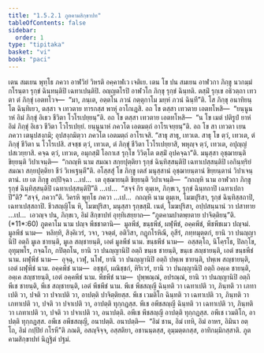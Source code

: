 ```yaml
---
title: "1.5.2.1 ภูตคามสิกฺขาปท"
tableOfContents: false
sidebar:
  order: 1
type: "tipitaka"
basket: "vi"
book: "paci"
---
```



<DynamicBreadcrumb />

<Division number="89" book="paci">

<Paragraph number="338" book="paci">
เตน สมเยน พุทฺโธ ภควา อาฬวิยํ วิหรติ อคฺคาฬเว เจติเย. เตน โข ปน สมเยน อาฬวกา ภิกฺขู นวกมฺมํ กโรนฺตา รุกฺขํ ฉินฺทนฺติปิ เฉทาเปนฺติปิ. อญฺญตโรปิ อาฬวโก ภิกฺขุ รุกฺขํ ฉินฺทติ. ตสฺมิํ รุกฺเข อธิวตฺถา เทวตา ตํ ภิกฺขุํ เอตทโวจ—  “มา, ภนฺเต, อตฺตโน ภวนํ กตฺตุกาโม มยฺหํ ภวนํ ฉินฺที”ติ. โส ภิกฺขุ อนาทิยนฺโต ฉินฺทิเยว, ตสฺสา จ เทวตาย ทารกสฺส พาหุํ อาโกเฏสิ. อถ โข ตสฺสา เทวตาย เอตทโหสิ—  “ยนฺนูนาหํ อิมํ ภิกฺขุํ อิเธว ชีวิตา โวโรเปยฺยนฺ”ติ. อถ โข ตสฺสา เทวตาย เอตทโหสิ—  “น โข เมตํ ปติรูปํ ยาหํ อิมํ ภิกฺขุํ อิเธว ชีวิตา โวโรเปยฺยํ. ยนฺนูนาหํ ภควโต เอตมตฺถํ อาโรเจยฺยนฺ”ติ. อถ โข สา เทวตา เยน ภควา เตนุปสงฺกมิ; อุปสงฺกมิตฺวา ภควโต เอตมตฺถํ อาโรเจสิ. “สาธุ สาธุ, เทวเต. สาธุ โข ตฺวํ, เทวเต, ตํ ภิกฺขุํ ชีวิตา น โวโรเปสิ. สจชฺช ตฺวํ, เทวเต, ตํ ภิกฺขุํ ชีวิตา โวโรเปยฺยาสิ, พหุญฺจ ตฺวํ, เทวเต, อปุญฺญํ ปสเวยฺยาสิ. คจฺฉ ตฺวํ, เทวเต, อมุกสฺมิํ โอกาเส รุกฺโข วิวิตฺโต ตสฺมิํ อุปคจฺฉา”ติ. มนุสฺสา อุชฺฌายนฺติ ขิยฺยนฺติ วิปาเจนฺติ—  “กถญฺหิ นาม สมณา สกฺยปุตฺติยา รุกฺขํ ฉินฺทิสฺสนฺติปิ เฉทาเปสฺสนฺติปิ เอกินฺทฺริยํ สมณา สกฺยปุตฺติยา ชีวํ วิเหเฐนฺตี”ติ.
</Paragraph>

<Paragraph number="339" book="paci">
อโสฺสสุํ โข ภิกฺขู เตสํ มนุสฺสานํ อุชฺฌายนฺตานํ ขิยฺยนฺตานํ วิปาเจนฺตานํ. เย เต ภิกฺขู อปฺปิจฺฉา …เป…  เต อุชฺฌายนฺติ ขิยฺยนฺติ วิปาเจนฺติ—  “กถญฺหิ นาม อาฬวกา ภิกฺขู รุกฺขํ ฉินฺทิสฺสนฺติปิ เฉทาเปสฺสนฺติปี”ติ …เป…  “สจฺจํ กิร ตุมฺเห, ภิกฺขเว, รุกฺขํ ฉินฺทถาปิ เฉทาเปถาปี”ติ? “สจฺจํ, ภควา”ติ. วิครหิ พุทฺโธ ภควา …เป…  กถญฺหิ นาม ตุมฺเห, โมฆปุริสา, รุกฺขํ ฉินฺทิสฺสถาปิ, เฉทาเปสฺสถาปิ. ชีวสญฺญิโน หิ, โมฆปุริสา, มนุสฺสา รุกฺขสฺมิํ. เนตํ, โมฆปุริสา, อปฺปสนฺนานํ วา ปสาทาย …เป…  เอวญฺจ ปน, ภิกฺขเว, อิมํ สิกฺขาปทํ อุทฺทิเสยฺยาถ—
</Paragraph>

</Division>
<Division number="90" book="paci">

<Paragraph number="340" book="paci">
<Emphasis>“ภูตคามปาตพฺยตาย ปาจิตฺติยนฺ”</Emphasis>ติ. (*11*:<Emphasis>60</Emphasis>)
</Paragraph>

</Division>
<Division number="91" book="paci">

<Paragraph number="341" book="paci">
<Emphasis>ภูตคาโม</Emphasis> นาม ปญฺจ พีชชาตานิ—  มูลพีชํ, ขนฺธพีชํ, ผฬุพีชํ, อคฺคพีชํ, พีชพีชเมว ปญฺจมํ.
</Paragraph>

<Paragraph number="342" book="paci">
<Emphasis>มูลพีชํ</Emphasis> นาม—  หลิทฺทิ, สิงฺคิเวรํ, วจา, วจตฺตํ, อติวิสา, กฏุกโรหิณี, อุสีรํ, ภทฺทมุตฺตกํ, ยานิ วา ปนญฺญานิปิ อตฺถิ มูเล ชายนฺติ, มูเล สญฺชายนฺติ, เอตํ มูลพีชํ นาม.
</Paragraph>

<Paragraph number="343" book="paci">
<Emphasis>ขนฺธพีชํ</Emphasis> นาม—  อสฺสตฺโถ, นิโคฺรโธ, ปิลกฺโข, อุทุมฺพโร, กจฺฉโก, กปิตฺถโน, ยานิ วา ปนญฺญานิปิ อตฺถิ ขนฺเธ ชายนฺติ, ขนฺเธ สญฺชายนฺติ, เอตํ ขนฺธพีชํ นาม.
</Paragraph>

<Paragraph number="344" book="paci">
<Emphasis>ผฬุพีชํ</Emphasis> นาม—  อุจฺฉุ, เวฬุ, นโฬ, ยานิ วา ปนญฺญานิปิ อตฺถิ ปพฺเพ ชายนฺติ, ปพฺเพ สญฺชายนฺติ, เอตํ ผฬุพีชํ นาม.
</Paragraph>

<Paragraph number="345" book="paci">
<Emphasis>อคฺคพีชํ</Emphasis> นาม—  อชฺชุกํ, ผณิชฺชกํ, หิริเวรํ, ยานิ วา ปนญฺญานิปิ อตฺถิ อคฺเค ชายนฺติ, อคฺเค สญฺชายนฺติ, เอตํ อคฺคพีชํ นาม.
</Paragraph>

<Paragraph number="346" book="paci">
<Emphasis>พีชพีชํ</Emphasis> นาม—  ปุพฺพณฺณํ, อปรณฺณํ, ยานิ วา ปนญฺญานิปิ อตฺถิ พีเช ชายนฺติ, พีเช สญฺชายนฺติ, เอตํ พีชพีชํ นาม.
</Paragraph>

</Division>
<Division number="92" book="paci">

<Paragraph number="347" book="paci">
พีเช พีชสญฺญี ฉินฺทติ วา เฉทาเปติ วา, ภินฺทติ วา เภทาเปติ วา, ปจติ วา ปจาเปติ วา, อาปตฺติ ปาจิตฺติยสฺส. พีเช เวมติโก ฉินฺทติ วา เฉทาเปติ วา, ภินฺทติ วา เภทาเปติ วา, ปจติ วา ปจาเปติ วา, อาปตฺติ ทุกฺกฏสฺส. พีเช อพีชสญฺญี ฉินฺทติ วา เฉทาเปติ วา, ภินฺทติ วา เภทาเปติ วา, ปจติ วา ปจาเปติ วา, อนาปตฺติ. อพีเช พีชสญฺญี อาปตฺติ ทุกฺกฏสฺส. อพีเช เวมติโก, อาปตฺติ ทุกฺกฏสฺส. อพีเช อพีชสญฺญี, อนาปตฺติ.
</Paragraph>

</Division>
<Division number="93" book="paci">

<Paragraph number="348" book="paci">
อนาปตฺติ—  “อิมํ ชาน, อิมํ เทหิ, อิมํ อาหร, อิมินา อตฺโถ, อิมํ กปฺปิยํ กโรหี”ติ ภณติ, อสญฺจิจฺจ, อสฺสติยา, อชานนฺตสฺส, อุมฺมตฺตกสฺส, อาทิกมฺมิกสฺสาติ.

</Paragraph>
</Division>

<Paragraph number="349" type="center" book="paci">
ภูตคามสิกฺขาปทํ นิฏฺฐิตํ ปฐมํ.
</Paragraph>